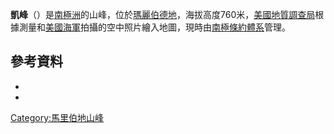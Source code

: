 {{coord|75|14|S|110|57|W|source:GNIS|display=title}}

'''凱峰'''（{{lang-en|Kay Peak}}）是[[南極洲|南極洲]]的山峰，位於[[瑪麗伯德地|瑪麗伯德地]]，海拔高度760米，[[美國地質調查局|美國地質調查局]]根據測量和[[美國海軍|美國海軍]]拍攝的空中照片繪入地圖，現時由[[南極條約體系|南極條約體系]]管理。

==參考資料==
*{{cite gnis | type = antarid | id = 7798| name = Kay Peak| accessdate = 2013-04-15}}
*{{usgs-gazetteer|id=7798}}

{{DEFAULTSORT:Kay Peak}}
[[Category:馬里伯地山峰|Category:馬里伯地山峰]]


{{MarieByrdLand-geo-stub}}